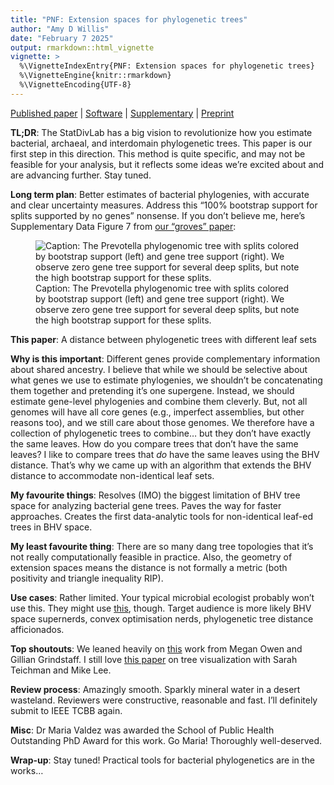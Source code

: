 ```yaml
---
title: "PNF: Extension spaces for phylogenetic trees"
author: "Amy D Willis"
date: "February 7 2025"
output: rmarkdown::html_vignette
vignette: >
  %\VignetteIndexEntry{PNF: Extension spaces for phylogenetic trees}
  %\VignetteEngine{knitr::rmarkdown}
  %\VignetteEncoding{UTF-8}
---
```



[Published paper](https://ieeexplore.ieee.org/abstract/document/10832388) | [Software](https://github.com/statdivlab/ExtnSpaces) | [Supplementary](https://github.com/statdivlab/ExtnSpaces_supplementary) | [Preprint](https://arxiv.org/abs/2407.00227)

**TL;DR**: The StatDivLab has a big vision to revolutionize how you estimate bacterial, archaeal, and interdomain phylogenetic trees. This paper is our first step in this direction. This method is quite specific, and may not be feasible for your analysis, but it reflects some ideas we're excited about and are advancing further. Stay tuned. 

**Long term plan**: Better estimates of bacterial phylogenies, with accurate and clear uncertainty measures. Address this "100% bootstrap support for splits supported by no genes" nonsense. If you don't believe me, here's  Supplementary Data Figure 7 from [our "groves" paper](https://academic.oup.com/biostatistics/article/25/3/786/7332152):

![Caption: The Prevotella phylogenomic tree with splits colored by bootstrap support (left) and gene tree support (right). We observe zero gene tree support for several deep splits, but note the high bootstrap support for these splits.](support.png)


**This paper**: A distance between phylogenetic trees with different leaf sets

**Why is this important**: Different genes provide complementary information about shared ancestry. I believe that while we should be selective about what genes we use to estimate phylogenies, we shouldn't be concatenating them together and pretending it's one supergene. Instead, we should estimate gene-level phylogenies and combine them cleverly. But, not all genomes will have all core genes (e.g., imperfect assemblies, but other reasons too), and we still care about those genomes. We therefore have a collection of phylogenetic trees to combine... but they don't have exactly the same leaves. How do you compare trees that don't have the same leaves? I like to compare trees that *do* have the same leaves using the BHV distance. That's why we came up with an algorithm that extends the BHV distance to accommodate non-identical leaf sets. 

**My favourite things**: Resolves (IMO) the biggest limitation of BHV tree space for analyzing bacterial gene trees. Paves the way for faster approaches. Creates the first data-analytic tools for non-identical leaf-ed trees in BHV space. 

**My least favourite thing**: There are so many dang tree topologies that it's not really computationally feasible in practice. Also, the geometry of extension spaces means the distance is not formally a metric (both positivity and triangle inequality RIP). 

**Use cases**: Rather limited. Your typical microbial ecologist probably won't use this. They might use [this](https://academic.oup.com/biostatistics/article/25/3/786/7332152), though. Target audience is more likely BHV space supernerds, convex optimisation nerds, phylogenetic tree distance afficionados. 

**Top shoutouts**: We leaned heavily on [this](https://epubs.siam.org/doi/10.1137/18M1235855) work from Megan Owen and Gillian Grindstaff. I still love [this paper](https://academic.oup.com/biostatistics/article/25/3/786/7332152) on tree visualization with Sarah Teichman and Mike Lee. 

**Review process**: Amazingly smooth. Sparkly mineral water in a desert wasteland. Reviewers were constructive, reasonable and fast. I'll definitely submit to IEEE TCBB again. 

**Misc**: Dr Maria Valdez was awarded the School of Public Health Outstanding PhD Award for this work. Go Maria! Thoroughly well-deserved.

**Wrap-up**: Stay tuned! Practical tools for bacterial phylogenetics are in the works... 
